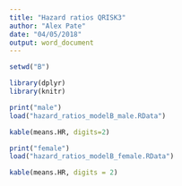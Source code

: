 ```yaml
---
title: "Hazard ratios QRISK3"
author: "Alex Pate"
date: "04/05/2018"
output: word_document
---
```




```r
setwd("B")

library(dplyr)
library(knitr)

print("male")
load("hazard_ratios_modelB_male.RData")

kable(means.HR, digits=2)

print("female")
load("hazard_ratios_modelB_female.RData")

kable(means.HR, digits = 2)
```